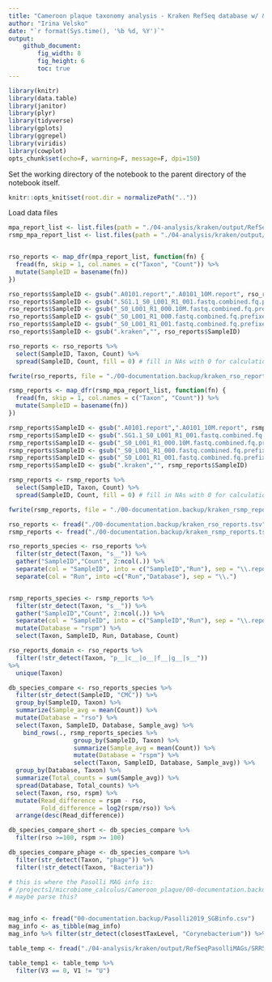 ```yaml
---
title: "Cameroon plaque taxonomy analysis - Kraken RefSeq database w/ & w/o Pasolli MAGs"
author: "Irina Velsko"
date: "`r format(Sys.time(), '%b %d, %Y')`"
output:
    github_document:
        fig_width: 8
        fig_height: 6
        toc: true
---
```


```r
library(knitr)
library(data.table)
library(janitor)
library(plyr)
library(tidyverse)
library(gplots)
library(ggrepel)
library(viridis)
library(cowplot)
opts_chunk$set(echo=F, warning=F, message=F, dpi=150)
```

Set the working directory of the notebook to the parent directory of the 
notebook itself.  

```r
knitr::opts_knit$set(root.dir = normalizePath(".."))
```

Load data files 
```r

mpa_report_list <- list.files(path = "./04-analysis/kraken/output/RefSeqOnly/", pattern = ".+report.+", full.names = T)
rsmp_mpa_report_list <- list.files(path = "./04-analysis/kraken/output/RefSeqPasolliMAGs/", pattern = ".+report.+", full.names = T)


rso_reports <- map_dfr(mpa_report_list, function(fn) {
  fread(fn, skip = 1, col.names = c("Taxon", "Count")) %>%
  mutate(SampleID = basename(fn))
})

rso_reports$SampleID <- gsub(".A0101.report",".A0101_10M.report", rso_reports$SampleID)
rso_reports$SampleID <- gsub(".SG1.1_S0_L001_R1_001.fastq.combined.fq.prefixed.extractunmapped.bam.fastq.gz","", rso_reports$SampleID)
rso_reports$SampleID <- gsub("_S0_L001_R1_000.10M.fastq.combined.fq.prefixed.extractunmapped.bam.fastq.gz","_10M", rso_reports$SampleID)
rso_reports$SampleID <- gsub("_S0_L001_R1_000.fastq.combined.fq.prefixed.extractunmapped.bam.fastq.gz","", rso_reports$SampleID)
rso_reports$SampleID <- gsub("_S0_L001_R1_001.fastq.combined.fq.prefixed.extractunmapped.bam.fastq.gz","", rso_reports$SampleID)
rso_reports$SampleID <- gsub(".kraken","", rso_reports$SampleID)

rso_reports <- rso_reports %>%
  select(SampleID, Taxon, Count) %>%
  spread(SampleID, Count, fill = 0) # fill in NAs with 0 for calculations later

fwrite(rso_reports, file = "./00-documentation.backup/kraken_rso_reports.tsv", quote = F, sep = "\t")

rsmp_reports <- map_dfr(rsmp_mpa_report_list, function(fn) {
  fread(fn, skip = 1, col.names = c("Taxon", "Count")) %>%
  mutate(SampleID = basename(fn))
})

rsmp_reports$SampleID <- gsub(".A0101.report",".A0101_10M.report", rsmp_reports$SampleID)
rsmp_reports$SampleID <- gsub(".SG1.1_S0_L001_R1_001.fastq.combined.fq.prefixed.extractunmapped.bam.fastq.gz","", rsmp_reports$SampleID)
rsmp_reports$SampleID <- gsub("_S0_L001_R1_000.10M.fastq.combined.fq.prefixed.extractunmapped.bam.fastq.gz","_10M", rsmp_reports$SampleID)
rsmp_reports$SampleID <- gsub("_S0_L001_R1_000.fastq.combined.fq.prefixed.extractunmapped.bam.fastq.gz","", rsmp_reports$SampleID)
rsmp_reports$SampleID <- gsub("_S0_L001_R1_001.fastq.combined.fq.prefixed.extractunmapped.bam.fastq.gz","", rsmp_reports$SampleID)
rsmp_reports$SampleID <- gsub(".kraken","", rsmp_reports$SampleID)

rsmp_reports <- rsmp_reports %>%
  select(SampleID, Taxon, Count) %>%
  spread(SampleID, Count, fill = 0) # fill in NAs with 0 for calculations later

fwrite(rsmp_reports, file = "./00-documentation.backup/kraken_rsmp_reports.tsv", quote = F, sep = "\t")


```

```r
rso_reports <- fread("./00-documentation.backup/kraken_rso_reports.tsv")
rsmp_reports <- fread("./00-documentation.backup/kraken_rsmp_reports.tsv")

rso_reports_species <- rso_reports %>%
  filter(str_detect(Taxon, "s__")) %>%
  gather("SampleID","Count", 2:ncol(.)) %>%
  separate(col = "SampleID", into = c("SampleID","Run"), sep = "\\.report\\.") %>%
  separate(col = "Run", into =c("Run","Database"), sep = "\\.")


rsmp_reports_species <- rsmp_reports %>%
  filter(str_detect(Taxon, "s__")) %>%
  gather("SampleID","Count", 2:ncol(.)) %>%
  separate(col = "SampleID", into = c("SampleID","Run"), sep = "\\.report\\.") %>%
  mutate(Database = "rspm") %>%
  select(Taxon, SampleID, Run, Database, Count)

rso_reports_domain <- rso_reports %>%
  filter(!str_detect(Taxon, "p__|c__|o__|f__|g__|s__")) 
%>%
  unique(Taxon)

```

```r

db_species_compare <- rso_reports_species %>%
  filter(str_detect(SampleID, "CMC")) %>%
  group_by(SampleID, Taxon) %>%
  summarize(Sample_avg = mean(Count)) %>%
  mutate(Database = "rso") %>%
  select(Taxon, SampleID, Database, Sample_avg) %>%
    bind_rows(., rsmp_reports_species %>%
                  group_by(SampleID, Taxon) %>%
                  summarize(Sample_avg = mean(Count)) %>%
                  mutate(Database = "rspm") %>%
                  select(Taxon, SampleID, Database, Sample_avg)) %>%
  group_by(Database, Taxon) %>%
  summarize(Total_counts = sum(Sample_avg)) %>%
  spread(Database, Total_counts) %>%
  select(Taxon, rso, rspm) %>%
  mutate(Read_difference = rspm - rso, 
         Fold_difference = log2(rspm/rso)) %>%
  arrange(desc(Read_difference))

```


```r
db_species_compare_short <- db_species_compare %>%
  filter(rso >=100, rspm >= 100)

db_species_compare_phage <- db_species_compare %>%
  filter(str_detect(Taxon, "phage")) %>%
  filter(!str_detect(Taxon, "Bacteria"))

```

```r
# this is where the Pasolli MAG info is: 
# /projects1/microbiome_calculus/Cameroon_plaque/00-documentation.backup/Pasolli2019_SGBinfo.csv
# maybe parse this?


mag_info <- fread("00-documentation.backup/Pasolli2019_SGBinfo.csv")
mag_info <- as_tibble(mag_info)
mag_info %>% filter(str_detect(closestTaxLevel, "Corynebacterium")) %>% select(-estTaxonomy) %>% arrange(closestTaxLevel) %>% print(., n = 59)
```

```r
table_temp <- fread("./04-analysis/kraken/output/RefSeqPasolliMAGs/SRR514329_S0_L001_R1_000.fastq.combined.fq.prefixed.extractunmapped.bam.fastq.gz.output.1.kraken")

table_temp1 <- table_temp %>%
  filter(V3 == 0, V1 != "U")
```







